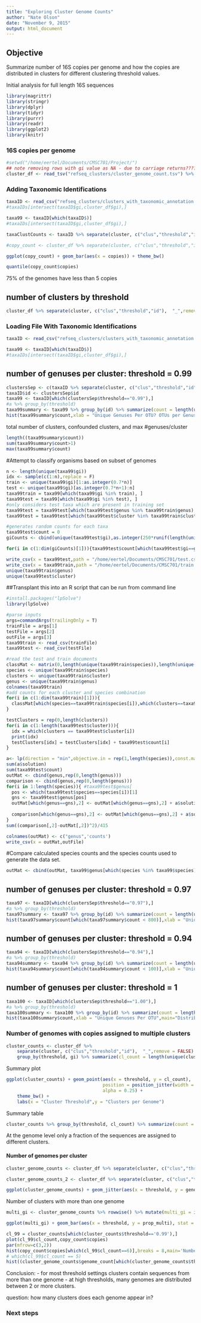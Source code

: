 ```yaml
---
title: "Exploring Cluster Genome Counts"
author: "Nate Olson"
date: "November 9, 2015"
output: html_document
---
```


## Objective
Summarize number of 16S copies per genome and how the copies are distributed in clusters for different clustering threshold values.

Initial analysis for full length 16S sequences

```r
library(magrittr)
library(stringr)
library(dplyr)
library(tidyr)
library(purrr)
library(readr)
library(ggplot2)
library(knitr)
```

### 16S copies per genome
```r
#setwd("/home/eertel/Documents/CMSC701/Project/")
## note removing rows with gi value as NA - due to carriage returns????
cluster_df <- read_tsv("refseq_clusters/cluster_genome_count.tsv") %>% filter(!is.na(gi))
```

### Adding Taxonomic Identifications
```r
taxaID <- read_csv("refseq_clusters/clusters_with_taxonomic_annotation.csv") %>% filter(!is.na(gi))
#taxaIDs[intersect(taxaID$gi,cluster_df$gi),]
```

```r
taxa99 <- taxaID[which(taxaID$)]
#taxaIDs[intersect(taxaID$gi,cluster_df$gi),]
```

```r
taxaClustCounts <- taxaID %>% separate(cluster, c("clus","threshold","id"),  "_",remove = FALSE) %>% filter(threshold == "1.00") %>% group_by(gi) %>% summarize(copies = n())
```

```r
#copy_count <- cluster_df %>% separate(cluster, c("clus","threshold","id"),  "_",remove = FALSE) %>% filter(threshold == "1.00") %>% group_by(gi) %>% summarize(copies = n())
```

```r
ggplot(copy_count) + geom_bar(aes(x = copies)) + theme_bw()
```


```r
quantile(copy_count$copies)
```
75% of the genomes have less than 5 copies

## number of clusters by threshold
```r
cluster_df %>% separate(cluster, c("clus","threshold","id"),  "_",remove = FALSE) %>% group_by(threshold) %>% summarize( count = length(unique(id))) %>% ggplot()
```

### Loading File With Taxonomic Identifications
```r
taxaID <- read_csv("refseq_clusters/clusters_with_taxonomic_annotation.csv") %>% filter(!is.na(gi))
```

```r
taxa99 <- taxaID[which(taxaID$)]
#taxaIDs[intersect(taxaID$gi,cluster_df$gi),]
```


## number of genuses per cluster: threshold = 0.99
```r
clustersSep <- c(taxaID %>% separate(cluster, c("clus","threshold","id"),  "_",remove = FALSE) %>% group_by(threshold))
taxaID$id <- clustersSep$id
taxa99 <- taxaID[which(clustersSep$threshold=="0.99"),]
#a %>% group_by(threshold)
taxa99summary <- taxa99 %>% group_by(id) %>% summarize(count = length(unique(genus)))
hist(taxa99summary$count,xlab = "Unique Genuses Per OTU? OTUs per Genus?",main="Distribution of Genuses in Clusters at Threshold 0.99")
```

total number of clusters, confounded clusters, and max #genuses/cluster

```r
length((taxa99summary$count))
sum(taxa99summary$count>1)
max(taxa99summary$count)
```

#Attempt to classify organisms based on subset of genomes
```r

n <- length(unique(taxa99$gi))
idx <- sample(c(1:n),replace = F)
train <- unique(taxa99$gi)[1:as.integer(0.7*n)]
test <- unique(taxa99$gi)[as.integer(0.7*n+1):n]
taxa99train = taxa99[which(taxa99$gi %in% train), ]
taxa99test = taxa99[which(taxa99$gi %in% test), ]
#only considers test taxa which are present in training set
taxa99test = taxa99test[which(taxa99test$genus %in% taxa99train$genus),]
taxa99test = taxa99test[which(taxa99test$cluster %in% taxa99train$cluster),]

#generates random counts for each taxa
taxa99test$count = 0
giCounts <- cbind(unique(taxa99test$gi),as.integer(250*runif(length(unique(taxa99test$gi)))))

for(i in c(1:dim(giCounts)[1])){taxa99test$count[which(taxa99test$gi==giCounts[i,1])]<-giCounts[i,2]}

write_csv(x = taxa99test,path = "/home/eertel/Documents/CMSC701/test.csv")
write_csv(x = taxa99train,path = "/home/eertel/Documents/CMSC701/train.csv")
unique(taxa99train$genus)
unique(taxa99test$cluster)
```

##Transplant this into an R script that can be run from command line
```r
#install.packages("lpSolve")
library(lpSolve)

#parse inputs
args=commandArgs(trailingOnly = T)
trainFile = args[1]
testFile = args[2]
outFile = args[3]
taxa99train <- read_csv(trainFile)
taxa99test <- read_csv(testFile)

#read the test and train documents
classMat <- matrix(0,length(unique(taxa99train$species)),length(unique(taxa99train$cluster)))
species <- unique(taxa99train$species)
clusters <- unique(taxa99train$cluster)
genus <- unique(taxa99train$genus)
colnames(taxa99train)
#add counts for each cluster and species combination
for(i in c(1:dim(taxa99train)[1])){
  classMat[which(species==taxa99train$species[i]),which(clusters==taxa99train$cluster[i])] <- 1 + classMat[which(species==taxa99train$species[i]),which(clusters==taxa99train$cluster[i])]
}

testClusters = rep(0,length(clusters))
for(i in c(1:length(taxa99test$cluster))){
  idx = which(clusters == taxa99test$cluster[i])
  print(idx)
  testClusters[idx] = testClusters[idx] + taxa99test$count[i]
}

a<- lp(direction = "min",objective.in = rep(1,length(species)),const.mat =t(classMat),const.dir = ">=",const.rhs = testClusters)
sum(a$solution)
sum(taxa99test$count)
outMat <- cbind(genus,rep(0,length(genus)))
comparison <- cbind(genus,rep(0,length(genus)))
for(i in 1:length(species)){ #taxa99test$genus[
  pos <- which(taxa99test$species==species[i])[1]
  gns <- taxa99test$genus[pos]
  outMat[which(genus==gns),2] <- outMat[which(genus==gns),2] + a$solution[which(species==taxa99test$species[pos])]
                                                                          
  comparison[which(genus==gns),2] <- outMat[which(genus==gns),2] + a$solution[which(species==taxa99test$species[pos])]
}
sum((comparison[,2]-outMat[,2])^2)/415

colnames(outMat) <- c("genus",'counts')
write_csv(x = outMat,outFile)
```

#Compare calculated species counts and the species counts used to generate the data set.
```r
outMat <- cbind(outMat, taxa99$genus[which(species %in% taxa99$species)])
```


## number of genuses per cluster: threshold = 0.97
```r
taxa97 <- taxaID[which(clustersSep$threshold=="0.97"),]
#a %>% group_by(threshold)
taxa97summary <- taxa97 %>% group_by(id) %>% summarize(count = length(unique(species)))
hist(taxa97summary$count[which(taxa97summary$count < 800)],xlab = "Unique Genuses Per OTU",main="Distribution of Genuses in Clusters at Threshold 0.97")
```

## number of genuses per cluster: threshold = 0.94
```r
taxa94 <- taxaID[which(clustersSep$threshold=="0.94"),]
#a %>% group_by(threshold)
taxa94summary <- taxa94 %>% group_by(id) %>% summarize(count = length(unique(species)))
hist(taxa94summary$count[which(taxa94summary$count < 100)],xlab = "Unique Genuses Per OTU",main="Distribution of Genuses in Clusters at Threshold 0.94")
```

## number of genuses per cluster: threshold = 1
```r
taxa100 <- taxaID[which(clustersSep$threshold=="1.00"),]
#a %>% group_by(threshold)
taxa100summary <- taxa100 %>% group_by(id) %>% summarize(count = length(unique(family)))
hist(taxa100summary$count,xlab = "Unique Genuses Per OTU",main="Distribution of Genuses in Clusters at Threshold 1.00")
```
### Number of genomes with copies assigned to multiple clusters
```r
cluster_counts <- cluster_df %>% 
    separate(cluster, c("clus","threshold","id"),  "_",remove = FALSE) %>% 
    group_by(threshold, gi) %>% summarize(cl_count = length(unique(cluster)))
```

Summary plot

```r
ggplot(cluster_counts) + geom_point(aes(x = threshold, y = cl_count),
                                    position = position_jitter(width = 0.15),
                                    alpha = 0.25) +
    theme_bw() + 
    labs(x = "Cluster Threshold",y = "Clusters per Genome")
```

Summary table

```r
cluster_counts %>% group_by(threshold, cl_count) %>% summarize(count = n()) %>% spread(threshold, count, fill = 0) %>% kable()
```

At the genome level only a fraction of the sequences are assigned to different clusters.

#### Number of genomes per cluster
```r
cluster_genome_counts <- cluster_df %>% separate(cluster, c("clus","threshold","id"),  "_",remove = FALSE) %>% group_by(cluster, threshold) %>% summarize(genome_count = length(unique(gi)))
```

```r
cluster_genome_counts_2 <- cluster_df %>% separate(cluster, c("clus","threshold","id"),  "_",remove = FALSE) %>% group_by(cluster, threshold) %>% summarize(genome_count = length((gi)))
```

```r
ggplot(cluster_genome_counts) + geom_jitter(aes(x = threshold, y = genome_count), position = position_jitter(width = 0.15)) + scale_y_log10() + theme_bw() + labs(x = "Cluster Threshold", y = "Genomes Per Cluster")
``` 

Number of clusters with more than one genome

```r
multi_gi <- cluster_genome_counts %>% rowwise() %>% mutate(multi_gi = ifelse(genome_count > 1, 1,0)) %>% group_by(threshold) %>% summarise(prop_multi = sum(multi_gi)/n())
```

```r
ggplot(multi_gi) + geom_bar(aes(x = threshold, y = prop_multi), stat = "identity")
```

```r
cl_99 = cluster_counts[which(cluster_counts$threshold=='0.99'),]
plot(cl_99$cl_count,copy_count$copies)
par(mfrow=c(3,2))
hist(copy_count$copies[which(cl_99$cl_count==6)],breaks = 8,main='Number of genomes grouped in 6 clusters, by copy number; Threshold = 0.99',xlab='Copy Number')
# which(cl_99$cl_count == 5)
hist((cluster_genome_counts$genome_count[which(cluster_genome_counts$threshold == "0.97")]),ylab = "log of frequency", main = 'Histogram of Genomes Per Cluster, thresh = 0.97')
```

Conclusion: 
- for most threshold settings clusters contain sequences from more than one genome
- at high thresholds, many genomes are distributed between 2 or more clusters.

question: how many clusters does each genome appear in?

### Next steps
